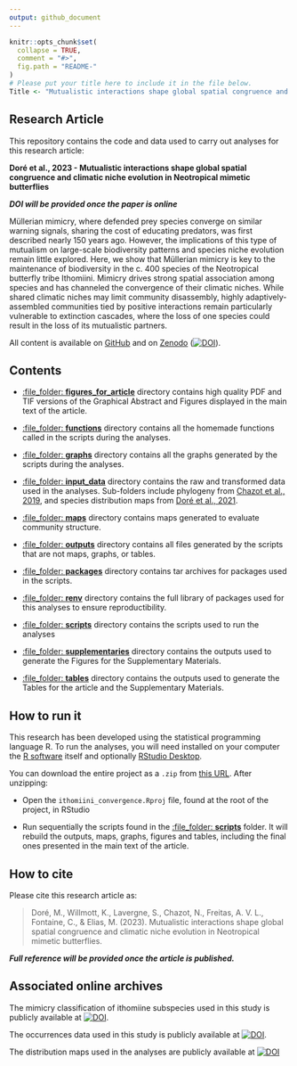 ```yaml
---
output: github_document
---
```


<!-- README.md is generated from README.Rmd. Please edit that file -->

```r
knitr::opts_chunk$set(
  collapse = TRUE,
  comment = "#>",
  fig.path = "README-"
)
# Please put your title here to include it in the file below.
Title <- "Mutualistic interactions shape global spatial congruence and climatic niche evolution in Neotropical mimetic butterflies"
```

## Research Article

This repository contains the code and data used to carry out analyses for this research article:

__Doré et al., 2023 - Mutualistic interactions shape global spatial congruence and climatic niche evolution in Neotropical mimetic butterflies__ 

__*DOI will be provided once the paper is online*__


   Müllerian mimicry, where defended prey species converge on similar warning signals, sharing the cost of educating predators, was first described nearly 150 years ago. However, the implications of this type of mutualism on large-scale biodiversity patterns and species niche evolution remain little explored. Here, we show that Müllerian mimicry is key to the maintenance of biodiversity in the c. 400 species of the Neotropical butterfly tribe Ithomiini. Mimicry drives strong spatial association among species and has channeled the convergence of their climatic niches. While shared climatic niches may limit community disassembly, highly adaptively-assembled communities tied by positive interactions remain particularly vulnerable to extinction cascades, where the loss of one species could result in the loss of its mutualistic partners.  

All content is available on [GitHub](https://github.com/MaelDore/ithomiini_convergence) and on [Zenodo](https://doi.org/10.5281/zenodo.6277769)   ([![DOI](https://zenodo.org/badge/DOI/10.5281/zenodo.6277769.svg)](https://doi.org/10.5281/zenodo.6277769)).


## Contents

 - [:file_folder: **figures_for_article**](figures_for_article/) directory contains high quality PDF and TIF versions of the Graphical Abstract and Figures displayed in the main text of the article.
 
 - [:file_folder: **functions**](functions/) directory contains all the homemade functions called in the scripts during the analyses.

 - [:file\_folder: **graphs**](graphs/) directory contains all the graphs generated by the scripts during the analyses.
  
 - [:file\_folder: **input_data**](input_data/) directory contains the raw and transformed data used in the analyses. Sub-folders include phylogeny from [Chazot et al., 2019](https://doi.org/10.1111/geb.12919), and species distribution maps from [Doré et al., 2021](https://doi.org/10.1111/ddi.13455).
   
 - [:file\_folder: **maps**](models/) directory contains maps generated to evaluate community structure.

 - [:file\_folder: **outputs**](outputs/) directory contains all files generated by the scripts that are not maps, graphs, or tables.
 
 - [:file\_folder: **packages**](packages/) directory contains tar archives for packages used in the scripts.

 - [:file\_folder: **renv**](renv/) directory contains the full library of packages used for this analyses to ensure reproductibility.
   
 - [:file\_folder: **scripts**](scripts/) directory contains the scripts used to run the analyses 
 
 - [:file\_folder: **supplementaries**](supplementaries/) directory contains the outputs used to generate the Figures for the Supplementary Materials.
 
  - [:file\_folder: **tables**](tables/) directory contains the outputs used to generate the Tables for the article and the Supplementary Materials.
  

## How to run it

This research has been developed using the statistical programming
language R. To run the analyses, you will need
installed on your computer the [R software](https://cloud.r-project.org/)
itself and optionally [RStudio Desktop](https://rstudio.com/products/rstudio/download/).

You can download the entire project as a `.zip` from [this URL](/archive/master.zip). After unzipping:
  
  - Open the `ithomiini_convergence.Rproj` file, found at the root of the project, in RStudio

  - Run sequentially the scripts found in the [:file\_folder: **scripts**](scripts/) folder. It will rebuild the outputs, maps, graphs, figures and tables, including the final ones presented in the main text of the article.


## How to cite

Please cite this research article as:
  
> Doré, M., Willmott, K., Lavergne, S., Chazot, N., Freitas, A. V. L., Fontaine, C., & Elias, M. (2023). Mutualistic interactions shape global spatial congruence and climatic niche evolution in Neotropical mimetic butterflies.

__*Full reference will be provided once the article is published.*__


## Associated online archives

The mimicry classification of ithomiine subspecies used in this study is publicly available at [![DOI](https://zenodo.org/badge/DOI/10.5281/zenodo.5497876.svg)](https://doi.org/10.5281/zenodo.5497876).

The occurrences data used in this study is publicly available at [![DOI](https://zenodo.org/badge/DOI/10.5281/zenodo.4696055.svg)](https://doi.org/10.5281/zenodo.4696055).

The distribution maps used in the analyses are publicly available at [![DOI](https://zenodo.org/badge/DOI/10.5281/zenodo.4673446.svg)](https://doi.org/10.5281/zenodo.4673446)
